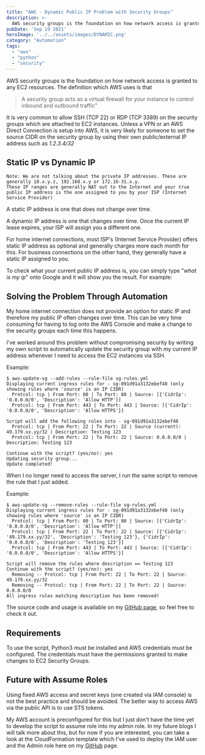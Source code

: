 ```yaml
---
title: "AWS - Dynamic Public IP Problem with Security Groups"
description: >-
  AWS security groups is the foundation on how network access is granted to any EC2 resources. The definition which AWS uses is that...
pubDate: 'Sep 19 2021'
heroImage: '../../assets/images/DYNAMIC.png'
category: "Automation"
tags:
  - "aws"
  - "python"
  - "security"
---
```



AWS security groups is the foundation on how network access is granted to any EC2 resources. The definition which AWS uses is that

> A security group acts as a virtual firewall for your instance to control inbound and outbound traffic"

It is very common to allow SSH (TCP 22) or RDP (TCP 3389) on the security groups which are attached to EC2 instances. Unless a VPN or an AWS Direct Connection is setup into AWS, it is very likely for someone to set the source CIDR on the security group by using their own public/external IP address such as _1.2.3.4/32_

## Static IP vs Dynamic IP

```
Note: We are not talking about the private IP addresses. These are generally 10.x.y.z, 192.168.x.y or 172.16-31.x.y.
These IP ranges are generally NAT out to the Internet and your true public IP address is the one assigned to you by your ISP (Internet Service Provider)
```

A static IP address is one that does not change over time.

A dynamic IP address is one that changes over time. Once the current IP lease expires, your ISP will assign you a different one.

For home internet connections, most ISP's (Internet Service Provider) offers static IP address as optional and generally charges more each month for this. For business connections on the other hand, they generally have a static IP assigned to you.

To check what your current public IP address is, you can simply type "_what is my ip_" onto Google and it will show you the result. For example:

<ImageZoom src="/images/2021-09-19-13_48_02-what-is-my-ip-Google-Search.png" client:load />

## Solving the Problem Through Automation

My home internet connection does not provide an option for static IP and therefore my public IP often changes over time. This can be very time consuming for having to log onto the AWS Console and make a change to the security groups each time this happens.

I've worked around this problem without compromising security by writing my own script to automatically update the security group with my current IP address whenever I need to access the EC2 instances via SSH.

Example:

```
$ aws-update-sg --add-rules --rule-file sg-rules.yml
Displaying current ingress rules for - sg-091d91a3132ebef48 (only showing rules where 'source' is an IP CIDR)
  Protcol: tcp | From Port: 80 | To Port: 80 | Source: [{'CidrIp': '0.0.0.0/0', 'Description': 'Allow HTTP'}]
  Protcol: tcp | From Port: 443 | To Port: 443 | Source: [{'CidrIp': '0.0.0.0/0', 'Description': 'Allow HTTPS'}]

Script will add the following rules into - sg-091d91a3132ebef48
  Protcol: tcp | From Port: 22 | To Port: 22 | Source (current): 49.179.xx.yy/32 | Description: Testing 123
  Protcol: tcp | From Port: 22 | To Port: 22 | Source: 0.0.0.0/0 | Description: Testing 123

Continue with the script? (yes/no): yes
Updating security group...
Update completed!
```

When I no longer need to access the server, I run the same script to remove the rule that I just added.

Example:

```
$ aws-update-sg --remove-rules --rule-file sg-rules.yml
Displaying current ingress rules for - sg-091d91a3132ebef48 (only showing rules where 'source' is an IP CIDR)
  Protcol: tcp | From Port: 80 | To Port: 80 | Source: [{'CidrIp': '0.0.0.0/0', 'Description': 'Allow HTTP'}]
  Protcol: tcp | From Port: 22 | To Port: 22 | Source: [{'CidrIp': '49.179.xx.yy/32', 'Description': 'Testing 123'}, {'CidrIp': '0.0.0.0/0', 'Description': 'Testing 123'}]
  Protcol: tcp | From Port: 443 | To Port: 443 | Source: [{'CidrIp': '0.0.0.0/0', 'Description': 'Allow HTTPS'}]

Script will remove the rules where description == Testing 123
Continue with the script? (yes/no): yes
  Removing -- Protcol: tcp | From Port: 22 | To Port: 22 | Source: 49.179.xx.yy/32
  Removing -- Protcol: tcp | From Port: 22 | To Port: 22 | Source: 0.0.0.0/0
All ingress rules matching description has been removed!
```

The source code and usage is available on my [GitHub page](https://github.com/88lexd/lexd-solutions/tree/main/misc-scripts/python-aws-update-sg), so feel free to check it out.

## Requirements

To use the script, Python3 must be installed and AWS credentials must be configured. The credentials must have the permissions granted to make changes to EC2 Security Groups.

## Future with Assume Roles

Using fixed AWS access and secret keys (one created via IAM console) is not the best practice and should be avoided. The better way to access AWS via the public API is to use STS tokens.

My AWS account is preconfigured for this but I just don't have the time yet to develop the script to assume role into my admin role. In my future blogs I will talk more about this, but for now if you are interested, you can take a look at the CloudFormation template which I've used to deploy the IAM user and the Admin role here on my [GitHub](https://github.com/88lexd/lexd-solutions/tree/main/aws-wordpress/1-infra-configuration/1-base-setup) page.
